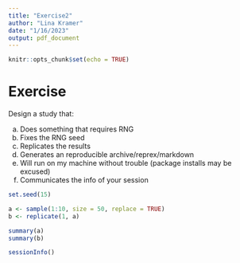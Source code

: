 ```yaml
---
title: "Exercise2"
author: "Lina Kramer"
date: "1/16/2023"
output: pdf_document
---
```


```r
knitr::opts_chunk$set(echo = TRUE)
```

# Exercise 

Design a study that:

  a. Does something that requires RNG
  b. Fixes the RNG seed
  c. Replicates the results
  d. Generates an reproducible archive/reprex/markdown
  e. Will run on my machine without trouble (package installs may be excused)
  f. Communicates the info of your session
  
```r
set.seed(15)  

a <- sample(1:10, size = 50, replace = TRUE)
b <- replicate(1, a)

summary(a)
summary(b)
```

```r
sessionInfo()
```

